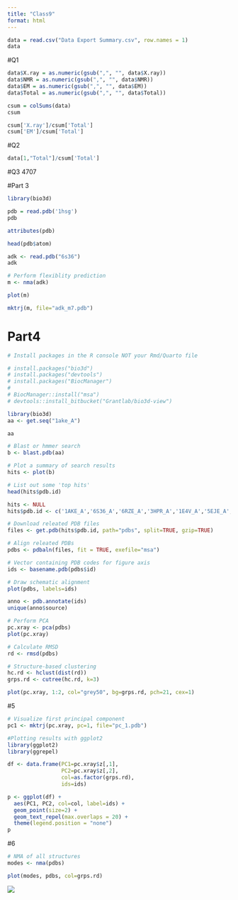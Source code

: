 ```yaml
---
title: "Class9"
format: html
---
```


```r
data = read.csv("Data Export Summary.csv", row.names = 1)
data
```
#Q1
```r
data$X.ray = as.numeric(gsub(",", "", data$X.ray))
data$NMR = as.numeric(gsub(",", "", data$NMR))
data$EM = as.numeric(gsub(",", "", data$EM))
data$Total = as.numeric(gsub(",", "", data$Total))

csum = colSums(data)
csum
```

```r
csum['X.ray']/csum['Total']
csum['EM']/csum['Total']
```

#Q2
```r
data[1,"Total"]/csum['Total']
```

#Q3
4707

#Part 3
```r
library(bio3d)
```

```r
pdb = read.pdb('1hsg')
pdb
```



```r
attributes(pdb)
```

```r
head(pdb$atom)
```

```r
adk <- read.pdb("6s36")
adk
```

```r
# Perform flexiblity prediction
m <- nma(adk)
```

```r
plot(m)
```
```r
mktrj(m, file="adk_m7.pdb")
```


# Part4
```r
# Install packages in the R console NOT your Rmd/Quarto file

# install.packages("bio3d")
# install.packages("devtools")
# install.packages("BiocManager")
# 
# BiocManager::install("msa")
# devtools::install_bitbucket("Grantlab/bio3d-view")
```

```r
library(bio3d)
aa <- get.seq("1ake_A")
```

```r
aa
```

```r
# Blast or hmmer search 
b <- blast.pdb(aa)

```

```r
# Plot a summary of search results
hits <- plot(b)
```
```r
# List out some 'top hits'
head(hits$pdb.id)
```

```r
hits <- NULL
hits$pdb.id <- c('1AKE_A','6S36_A','6RZE_A','3HPR_A','1E4V_A','5EJE_A','1E4Y_A','3X2S_A','6HAP_A','6HAM_A','4K46_A','3GMT_A','4PZL_A')
```

```r
# Download releated PDB files
files <- get.pdb(hits$pdb.id, path="pdbs", split=TRUE, gzip=TRUE)
```

```r
# Align releated PDBs
pdbs <- pdbaln(files, fit = TRUE, exefile="msa")
```

```r
# Vector containing PDB codes for figure axis
ids <- basename.pdb(pdbs$id)

# Draw schematic alignment
plot(pdbs, labels=ids)
```
```r
anno <- pdb.annotate(ids)
unique(anno$source)

```

```r
# Perform PCA
pc.xray <- pca(pdbs)
plot(pc.xray)
```
```r
# Calculate RMSD
rd <- rmsd(pdbs)

# Structure-based clustering
hc.rd <- hclust(dist(rd))
grps.rd <- cutree(hc.rd, k=3)

plot(pc.xray, 1:2, col="grey50", bg=grps.rd, pch=21, cex=1)

```
#5
```r
# Visualize first principal component
pc1 <- mktrj(pc.xray, pc=1, file="pc_1.pdb")
```


```r
#Plotting results with ggplot2
library(ggplot2)
library(ggrepel)

df <- data.frame(PC1=pc.xray$z[,1], 
                 PC2=pc.xray$z[,2], 
                 col=as.factor(grps.rd),
                 ids=ids)

p <- ggplot(df) + 
  aes(PC1, PC2, col=col, label=ids) +
  geom_point(size=2) +
  geom_text_repel(max.overlaps = 20) +
  theme(legend.position = "none")
p
```

#6
```r
# NMA of all structures
modes <- nma(pdbs)
```

```r
plot(modes, pdbs, col=grps.rd)
```

![](1HSG.png)











